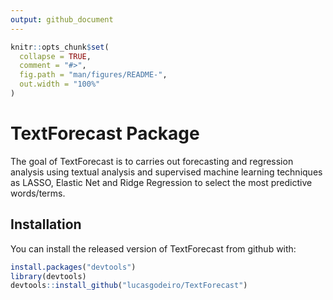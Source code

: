 ```yaml
---
output: github_document
---
```


<!-- README.md is generated from README.Rmd. Please edit that file -->

```r
knitr::opts_chunk$set(
  collapse = TRUE,
  comment = "#>",
  fig.path = "man/figures/README-",
  out.width = "100%"
)
```
# TextForecast Package

The goal of TextForecast is to carries out forecasting and regression analysis using textual analysis and supervised machine learning techniques as LASSO, Elastic Net and Ridge Regression to select the most predictive words/terms.

## Installation

You can install the released version of TextForecast from github with:

``` r
install.packages("devtools")
library(devtools)
devtools::install_github("lucasgodeiro/TextForecast")
```


